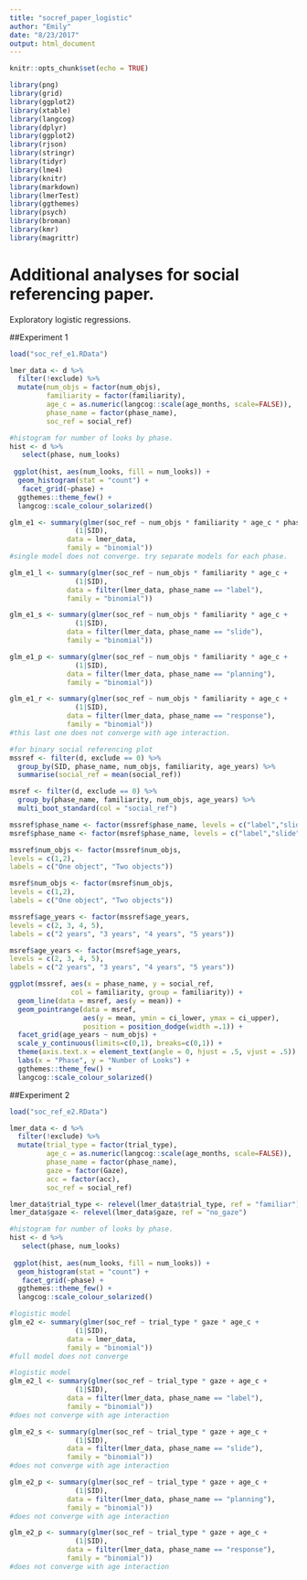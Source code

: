 ```yaml
---
title: "socref_paper_logistic"
author: "Emily"
date: "8/23/2017"
output: html_document
---
```


```r
knitr::opts_chunk$set(echo = TRUE)
```


```r
library(png)
library(grid)
library(ggplot2)
library(xtable)
library(langcog)
library(dplyr)
library(ggplot2)
library(rjson)
library(stringr)
library(tidyr)
library(lme4)
library(knitr)
library(markdown)
library(lmerTest)
library(ggthemes)
library(psych)
library(broman)
library(kmr)
library(magrittr)
```

# Additional analyses for social referencing paper.

Exploratory logistic regressions.

##Experiment 1
```r
load("soc_ref_e1.RData")

lmer_data <- d %>%
  filter(!exclude) %>%
  mutate(num_objs = factor(num_objs), 
         familiarity = factor(familiarity), 
         age_c = as.numeric(langcog::scale(age_months, scale=FALSE)),
         phase_name = factor(phase_name),
         soc_ref = social_ref)
```

```r
#histogram for number of looks by phase. 
hist <- d %>%
   select(phase, num_looks)
 
 ggplot(hist, aes(num_looks, fill = num_looks)) +
  geom_histogram(stat = "count") +
   facet_grid(~phase) +
  ggthemes::theme_few() +
  langcog::scale_colour_solarized() 
```

```r
glm_e1 <- summary(glmer(soc_ref ~ num_objs * familiarity * age_c * phase_name +
                (1|SID), 
              data = lmer_data, 
              family = "binomial"))
#single model does not converge. try separate models for each phase.
```

```r
glm_e1_l <- summary(glmer(soc_ref ~ num_objs * familiarity * age_c +
                (1|SID), 
              data = filter(lmer_data, phase_name == "label"), 
              family = "binomial"))

glm_e1_s <- summary(glmer(soc_ref ~ num_objs * familiarity * age_c +
                (1|SID), 
              data = filter(lmer_data, phase_name == "slide"), 
              family = "binomial"))

glm_e1_p <- summary(glmer(soc_ref ~ num_objs * familiarity * age_c +
                (1|SID), 
              data = filter(lmer_data, phase_name == "planning"), 
              family = "binomial"))

glm_e1_r <- summary(glmer(soc_ref ~ num_objs * familiarity + age_c +
                (1|SID), 
              data = filter(lmer_data, phase_name == "response"), 
              family = "binomial"))
#this last one does not converge with age interaction.
```

```r
#for binary social referencing plot
mssref <- filter(d, exclude == 0) %>%
  group_by(SID, phase_name, num_objs, familiarity, age_years) %>%
  summarise(social_ref = mean(social_ref))

msref <- filter(d, exclude == 0) %>%
  group_by(phase_name, familiarity, num_objs, age_years) %>%
  multi_boot_standard(col = "social_ref") 

mssref$phase_name <- factor(mssref$phase_name, levels = c("label","slide", "planning", "response"))
msref$phase_name <- factor(msref$phase_name, levels = c("label","slide", "planning", "response"))

mssref$num_objs <- factor(mssref$num_objs,
levels = c(1,2),
labels = c("One object", "Two objects"))

msref$num_objs <- factor(msref$num_objs,
levels = c(1,2),
labels = c("One object", "Two objects"))

mssref$age_years <- factor(mssref$age_years,
levels = c(2, 3, 4, 5),
labels = c("2 years", "3 years", "4 years", "5 years"))

msref$age_years <- factor(msref$age_years,
levels = c(2, 3, 4, 5),
labels = c("2 years", "3 years", "4 years", "5 years"))
```

```r
ggplot(mssref, aes(x = phase_name, y = social_ref, 
               col = familiarity, group = familiarity)) + 
  geom_line(data = msref, aes(y = mean)) + 
  geom_pointrange(data = msref, 
                  aes(y = mean, ymin = ci_lower, ymax = ci_upper), 
                  position = position_dodge(width =.1)) + 
  facet_grid(age_years ~ num_objs) +
  scale_y_continuous(limits=c(0,1), breaks=c(0,1)) +
  theme(axis.text.x = element_text(angle = 0, hjust = .5, vjust = .5)) + 
  labs(x = "Phase", y = "Number of Looks") +
  ggthemes::theme_few() +
  langcog::scale_colour_solarized() 
```

##Experiment 2

```r
load("soc_ref_e2.RData")

lmer_data <- d %>%
  filter(!exclude) %>%
  mutate(trial_type = factor(trial_type), 
         age_c = as.numeric(langcog::scale(age_months, scale=FALSE)),
         phase_name = factor(phase_name), 
         gaze = factor(Gaze),
         acc = factor(acc),
         soc_ref = social_ref)

lmer_data$trial_type <- relevel(lmer_data$trial_type, ref = "familiar")
lmer_data$gaze <- relevel(lmer_data$gaze, ref = "no_gaze")
```


```r
#histogram for number of looks by phase. 
hist <- d %>%
   select(phase, num_looks)
 
 ggplot(hist, aes(num_looks, fill = num_looks)) +
  geom_histogram(stat = "count") +
   facet_grid(~phase) +
  ggthemes::theme_few() +
  langcog::scale_colour_solarized() 
```


```r
#logistic model
glm_e2 <- summary(glmer(soc_ref ~ trial_type * gaze * age_c + 
                (1|SID), 
              data = lmer_data, 
              family = "binomial"))
#full model does not converge
```

```r
#logistic model
glm_e2_l <- summary(glmer(soc_ref ~ trial_type * gaze + age_c + 
                (1|SID), 
              data = filter(lmer_data, phase_name == "label"), 
              family = "binomial"))
#does not converge with age interaction

glm_e2_s <- summary(glmer(soc_ref ~ trial_type * gaze + age_c + 
                (1|SID), 
              data = filter(lmer_data, phase_name == "slide"), 
              family = "binomial"))
#does not converge with age interaction

glm_e2_p <- summary(glmer(soc_ref ~ trial_type * gaze + age_c + 
                (1|SID), 
              data = filter(lmer_data, phase_name == "planning"), 
              family = "binomial"))
#does not converge with age interaction

glm_e2_p <- summary(glmer(soc_ref ~ trial_type * gaze + age_c + 
                (1|SID), 
              data = filter(lmer_data, phase_name == "response"), 
              family = "binomial"))
#does not converge with age interaction
```

